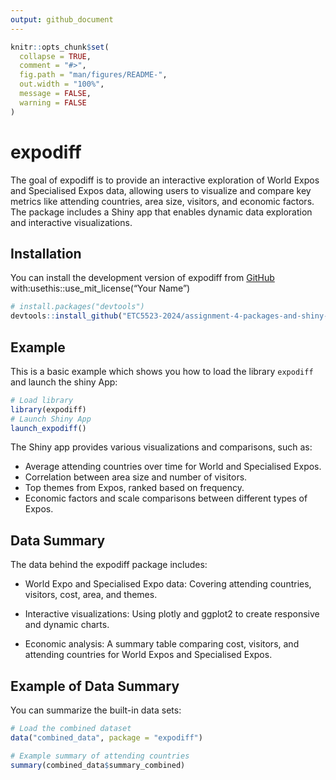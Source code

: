 ```yaml
---
output: github_document
---
```


<!-- README.md is generated from README.Rmd. Please edit that file -->

```r
knitr::opts_chunk$set(
  collapse = TRUE,
  comment = "#>",
  fig.path = "man/figures/README-",
  out.width = "100%", 
  message = FALSE, 
  warning = FALSE
)
```

# expodiff

<!-- badges: start -->
<!-- badges: end -->

The goal of expodiff is to provide an interactive exploration of World Expos and Specialised Expos data, allowing users to visualize and compare key metrics like attending countries, area size, visitors, and economic factors. The package includes a Shiny app that enables dynamic data exploration and interactive visualizations.

## Installation

You can install the development version of expodiff from [GitHub](https://github.com/) with:usethis::use_mit_license("Your Name")

``` r
# install.packages("devtools")
devtools::install_github("ETC5523-2024/assignment-4-packages-and-shiny-apps-cherylbunny")
```

## Example

This is a basic example which shows you how to load the library `expodiff` and launch the shiny App: 

```r
# Load library 
library(expodiff)
# Launch Shiny App 
launch_expodiff()
```

The Shiny app provides various visualizations and comparisons, such as:

* Average attending countries over time for World and Specialised Expos.
* Correlation between area size and number of visitors.
* Top themes from Expos, ranked based on frequency.
* Economic factors and scale comparisons between different types of Expos.

## Data Summary

The data behind the expodiff package includes:

* World Expo and Specialised Expo data: Covering attending countries, visitors, cost, area, and themes.

* Interactive visualizations: Using plotly and ggplot2 to create responsive and dynamic charts.

* Economic analysis: A summary table comparing cost, visitors, and attending countries for World Expos and Specialised Expos.

## Example of Data Summary

You can summarize the built-in data sets:
```r
# Load the combined dataset
data("combined_data", package = "expodiff")

# Example summary of attending countries
summary(combined_data$summary_combined)
```


